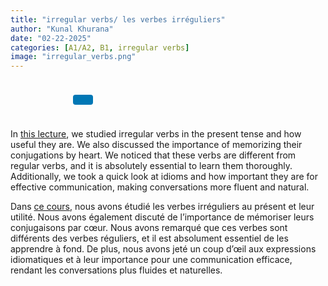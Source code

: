 ```yaml
---
title: "irregular verbs/ les verbes irréguliers"
author: "Kunal Khurana"
date: "02-22-2025"
categories: [A1/A2, B1, irregular verbs]
image: "irregular_verbs.png"
---
```


::: {style="text-align: left; padding: 10px;"}
<a href="mailto:info@frenchwithkunal.ca" target="_blank" style="margin: 0 10px; color: #000;"><i class="fas fa-envelope fa-lg"></i></a> <a href="https://www.instagram.com/frenchwithkunal" target="_blank" style="margin: 0 10px; color: #E1306C;"><i class="fab fa-instagram fa-lg"></i></a> <a href="https://frenchwithkunal.ca" target="_blank" style="margin: 0 10px; color: #0077b5;"><i class="fas fa-globe fa-lg"></i></a> <a href="https://whatsapp.com/channel/0029Vb57n2e7dmegpjYpyi3V" target="_blank" style="margin: 0 10px; color: #25D366;"><i class="fab fa-whatsapp fa-lg"></i></a> <button onclick="copyLink()" style="background-color: #0077b5; color: white; padding: 8px 16px; border: none; border-radius: 4px; cursor: pointer; margin-left: 10px;"> <i class="fas fa-copy"></i> </button> [Link copied!]{#copy-message style="margin-left: 10px; color: green; display: none;"}
:::

```{=html}
<script>
  function copyLink() {
    // Get the current page URL
    const url = window.location.href;
    
    // Copy the URL to the clipboard
    navigator.clipboard.writeText(url).then(() => {
      // Show a confirmation message
      const message = document.getElementById("copy-message");
      message.style.display = "inline";
      setTimeout(() => {
        message.style.display = "none";
      }, 2000); // Hide the message after 2 seconds
    });
  }
</script>
```

::: {.content-visible when-profile="english"}

In [this lecture](https://drive.google.com/file/d/1wzFi9yntIYWFREKJPtqHzOm753uu1Dj_/view?usp=drive_link), we studied irregular verbs in the present tense and how useful they are. We also discussed the importance of memorizing their conjugations by heart. We noticed that these verbs are different from regular verbs, and it is absolutely essential to learn them thoroughly. Additionally, we took a quick look at idioms and how important they are for effective communication, making conversations more fluent and natural.

:::

::: {.content-visible when-profile="french"}

Dans [ce cours](https://drive.google.com/file/d/1wzFi9yntIYWFREKJPtqHzOm753uu1Dj_/view?usp=drive_link), nous avons étudié les verbes irréguliers au présent et leur utilité. Nous avons également discuté de l'importance de mémoriser leurs conjugaisons par cœur. Nous avons remarqué que ces verbes sont différents des verbes réguliers, et il est absolument essentiel de les apprendre à fond. De plus, nous avons jeté un coup d'œil aux expressions idiomatiques et à leur importance pour une communication efficace, rendant les conversations plus fluides et naturelles.

:::